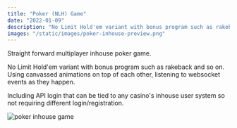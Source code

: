 ```yaml
---
title: "Poker (NLH) Game"
date: "2022-01-09"
description: "No Limit Hold'em variant with bonus program such as rakeback and so on."
images: "/static/images/poker-inhouse-preview.png"
---
```


Straight forward multiplayer inhouse poker game. 

No Limit Hold'em variant with bonus program such as rakeback and so on. Using canvassed animations on top of each other, listening to websocket events as they happen.

Including API login that can be tied to any casino's inhouse user system so not requiring different login/registration.

![poker inhouse game](/static/images/poker-inhouse.png)
